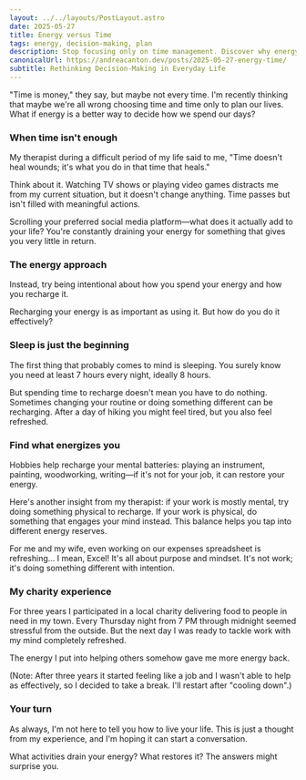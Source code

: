 ```yaml
---
layout: ../../layouts/PostLayout.astro
date: 2025-05-27
title: Energy versus Time
tags: energy, decision-making, plan
description: Stop focusing only on time management. Discover why energy management is more effective for productivity and well-being, with practical tips for recharging and balancing mental vs physical activities.
canonicalUrl: https://andreacanton.dev/posts/2025-05-27-energy-time/
subtitle: Rethinking Decision-Making in Everyday Life
---
```

"Time is money," they say, but maybe not every time. I'm recently thinking that maybe we're all wrong choosing time and time only to plan our lives. What if energy is a better way to decide how we spend our days?

### When time isn't enough

My therapist during a difficult period of my life said to me, "Time doesn't heal wounds; it's what you do in that time that heals."

Think about it. Watching TV shows or playing video games distracts me from my current situation, but it doesn't change anything. Time passes but isn't filled with meaningful actions.

Scrolling your preferred social media platform—what does it actually add to your life? You're constantly draining your energy for something that gives you very little in return.

### The energy approach

Instead, try being intentional about how you spend your energy and how you recharge it.

Recharging your energy is as important as using it. But how do you do it effectively?

### Sleep is just the beginning

The first thing that probably comes to mind is sleeping. You surely know you need at least 7 hours every night, ideally 8 hours.

But spending time to recharge doesn't mean you have to do nothing. Sometimes changing your routine or doing something different can be recharging. After a day of hiking you might feel tired, but you also feel refreshed.

### Find what energizes you

Hobbies help recharge your mental batteries: playing an instrument, painting, woodworking, writing—if it's not for your job, it can restore your energy.

Here's another insight from my therapist: if your work is mostly mental, try doing something physical to recharge. If your work is physical, do something that engages your mind instead. This balance helps you tap into different energy reserves.

For me and my wife, even working on our expenses spreadsheet is refreshing... I mean, Excel! It's all about purpose and mindset. It's not work; it's doing something different with intention.

### My charity experience

For three years I participated in a local charity delivering food to people in need in my town. Every Thursday night from 7 PM through midnight seemed stressful from the outside. But the next day I was ready to tackle work with my mind completely refreshed.

The energy I put into helping others somehow gave me more energy back.

(Note: After three years it started feeling like a job and I wasn't able to help as effectively, so I decided to take a break. I'll restart after "cooling down".)

### Your turn

As always, I'm not here to tell you how to live your life. This is just a thought from my experience, and I'm hoping it can start a conversation.

What activities drain your energy? What restores it? The answers might surprise you.
